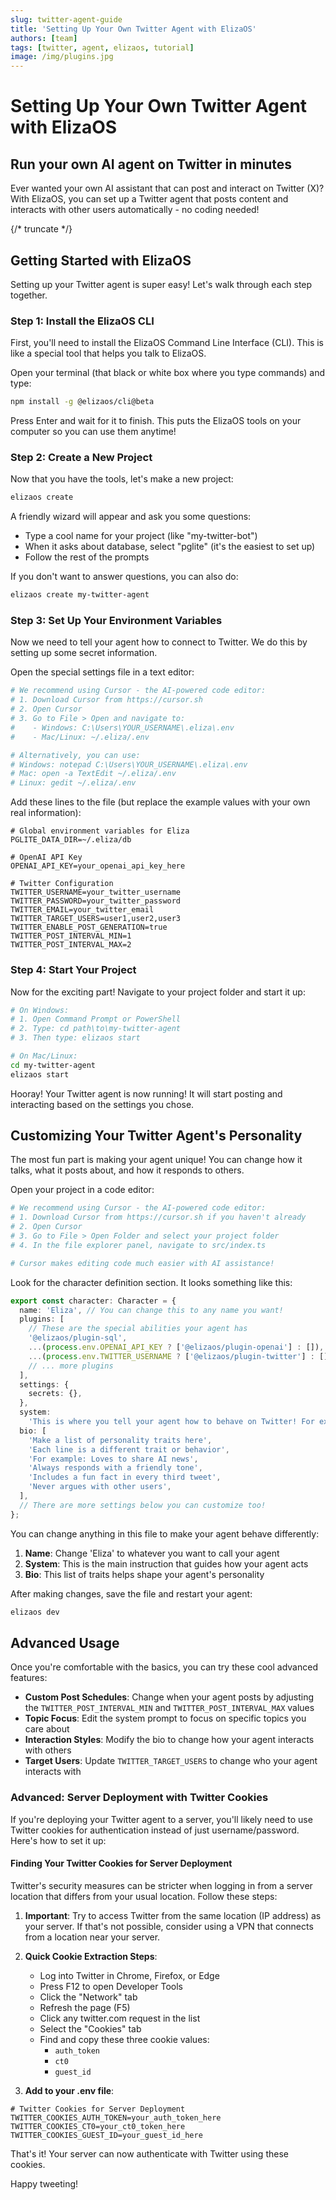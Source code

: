 ```yaml
---
slug: twitter-agent-guide
title: 'Setting Up Your Own Twitter Agent with ElizaOS'
authors: [team]
tags: [twitter, agent, elizaos, tutorial]
image: /img/plugins.jpg
---
```


# Setting Up Your Own Twitter Agent with ElizaOS

## Run your own AI agent on Twitter in minutes

Ever wanted your own AI assistant that can post and interact on Twitter (X)? With ElizaOS, you can set up a Twitter agent that posts content and interacts with other users automatically - no coding needed!

{/* truncate */}

## Getting Started with ElizaOS

Setting up your Twitter agent is super easy! Let's walk through each step together.

### Step 1: Install the ElizaOS CLI

First, you'll need to install the ElizaOS Command Line Interface (CLI). This is like a special tool that helps you talk to ElizaOS.

Open your terminal (that black or white box where you type commands) and type:

```bash
npm install -g @elizaos/cli@beta
```

Press Enter and wait for it to finish. This puts the ElizaOS tools on your computer so you can use them anytime!

### Step 2: Create a New Project

Now that you have the tools, let's make a new project:

```bash
elizaos create
```

A friendly wizard will appear and ask you some questions:

- Type a cool name for your project (like "my-twitter-bot")
- When it asks about database, select "pglite" (it's the easiest to set up)
- Follow the rest of the prompts

If you don't want to answer questions, you can also do:

```bash
elizaos create my-twitter-agent
```

### Step 3: Set Up Your Environment Variables

Now we need to tell your agent how to connect to Twitter. We do this by setting up some secret information.

Open the special settings file in a text editor:

```bash
# We recommend using Cursor - the AI-powered code editor:
# 1. Download Cursor from https://cursor.sh
# 2. Open Cursor
# 3. Go to File > Open and navigate to:
#    - Windows: C:\Users\YOUR_USERNAME\.eliza\.env
#    - Mac/Linux: ~/.eliza/.env

# Alternatively, you can use:
# Windows: notepad C:\Users\YOUR_USERNAME\.eliza\.env
# Mac: open -a TextEdit ~/.eliza/.env
# Linux: gedit ~/.eliza/.env
```

Add these lines to the file (but replace the example values with your own real information):

```
# Global environment variables for Eliza
PGLITE_DATA_DIR=~/.eliza/db

# OpenAI API Key
OPENAI_API_KEY=your_openai_api_key_here

# Twitter Configuration
TWITTER_USERNAME=your_twitter_username
TWITTER_PASSWORD=your_twitter_password
TWITTER_EMAIL=your_twitter_email
TWITTER_TARGET_USERS=user1,user2,user3
TWITTER_ENABLE_POST_GENERATION=true
TWITTER_POST_INTERVAL_MIN=1
TWITTER_POST_INTERVAL_MAX=2
```

### Step 4: Start Your Project

Now for the exciting part! Navigate to your project folder and start it up:

```bash
# On Windows:
# 1. Open Command Prompt or PowerShell
# 2. Type: cd path\to\my-twitter-agent
# 3. Then type: elizaos start

# On Mac/Linux:
cd my-twitter-agent
elizaos start
```

Hooray! Your Twitter agent is now running! It will start posting and interacting based on the settings you chose.

## Customizing Your Twitter Agent's Personality

The most fun part is making your agent unique! You can change how it talks, what it posts about, and how it responds to others.

Open your project in a code editor:

```bash
# We recommend using Cursor - the AI-powered code editor:
# 1. Download Cursor from https://cursor.sh if you haven't already
# 2. Open Cursor
# 3. Go to File > Open Folder and select your project folder
# 4. In the file explorer panel, navigate to src/index.ts

# Cursor makes editing code much easier with AI assistance!
```

Look for the character definition section. It looks something like this:

```typescript
export const character: Character = {
  name: 'Eliza', // You can change this to any name you want!
  plugins: [
    // These are the special abilities your agent has
    '@elizaos/plugin-sql',
    ...(process.env.OPENAI_API_KEY ? ['@elizaos/plugin-openai'] : []),
    ...(process.env.TWITTER_USERNAME ? ['@elizaos/plugin-twitter'] : []),
    // ... more plugins
  ],
  settings: {
    secrets: {},
  },
  system:
    'This is where you tell your agent how to behave on Twitter! For example: Be friendly and helpful, share interesting facts about technology, and respond to questions about AI.',
  bio: [
    'Make a list of personality traits here',
    'Each line is a different trait or behavior',
    'For example: Loves to share AI news',
    'Always responds with a friendly tone',
    'Includes a fun fact in every third tweet',
    'Never argues with other users',
  ],
  // There are more settings below you can customize too!
};
```

You can change anything in this file to make your agent behave differently:

1. **Name**: Change 'Eliza' to whatever you want to call your agent
2. **System**: This is the main instruction that guides how your agent acts
3. **Bio**: This list of traits helps shape your agent's personality

After making changes, save the file and restart your agent:

```bash
elizaos dev
```

## Advanced Usage

Once you're comfortable with the basics, you can try these cool advanced features:

- **Custom Post Schedules**: Change when your agent posts by adjusting the `TWITTER_POST_INTERVAL_MIN` and `TWITTER_POST_INTERVAL_MAX` values
- **Topic Focus**: Edit the system prompt to focus on specific topics you care about
- **Interaction Styles**: Modify the bio to change how your agent interacts with others
- **Target Users**: Update `TWITTER_TARGET_USERS` to change who your agent interacts with

### Advanced: Server Deployment with Twitter Cookies

If you're deploying your Twitter agent to a server, you'll likely need to use Twitter cookies for authentication instead of just username/password. Here's how to set it up:

#### Finding Your Twitter Cookies for Server Deployment

Twitter's security measures can be stricter when logging in from a server location that differs from your usual location. Follow these steps:

1. **Important**: Try to access Twitter from the same location (IP address) as your server. If that's not possible, consider using a VPN that connects from a location near your server.

2. **Quick Cookie Extraction Steps**:

   - Log into Twitter in Chrome, Firefox, or Edge
   - Press F12 to open Developer Tools
   - Click the "Network" tab
   - Refresh the page (F5)
   - Click any twitter.com request in the list
   - Select the "Cookies" tab
   - Find and copy these three cookie values:
     - `auth_token`
     - `ct0`
     - `guest_id`

3. **Add to your .env file**:

```
# Twitter Cookies for Server Deployment
TWITTER_COOKIES_AUTH_TOKEN=your_auth_token_here
TWITTER_COOKIES_CT0=your_ct0_token_here
TWITTER_COOKIES_GUEST_ID=your_guest_id_here
```

That's it! Your server can now authenticate with Twitter using these cookies.

Happy tweeting!
